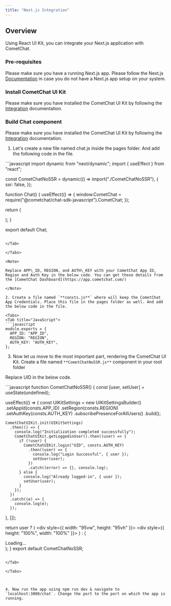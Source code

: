 ```yaml
---
title: "Next.js Integration"
---
```




## Overview

Using React UI Kit, you can integrate your Next.js application with CometChat.

### Pre-requisites

Please make sure you have a running Next.js app. Please follow the Next.js [Documentation](https://nextjs.org/docs/getting-started/installation) in case you do not have a Next.js app setup on your system.

### Install CometChat UI Kit

Please make sure you have installed the CometChat UI Kit by following the [Integration](/docs/ui-kit/react/v4/getting-started) documentation.

### Build Chat component

Please make sure you have installed the CometChat UI Kit by following the [Integration](/docs/ui-kit/react/v4/getting-started) documentation.

1. Let's create a new file named chat.js inside the pages folder. And add the following code in the file.

<Tabs>
<Tab title="JavaScript">
```javascript
import dynamic from "next/dynamic";
import { useEffect } from "react";

const CometChatNoSSR = dynamic(() => import("./CometChatNoSSR"), {
  ssr: false,
});

function Chat() {
  useEffect(() => {
    window.CometChat = require("@cometchat/chat-sdk-javascript").CometChat;
  });

  return (
    <div>
      <CometChatNoSSR />
    </div>
  );
}

export default Chat;
```

</Tab>

</Tabs>

<Note>

Replace APP\_ID, REGION, and AUTH\_KEY with your CometChat App ID, Region and Auth Key in the below code. You can get these details from the [CometChat Dashboard](https://app.cometchat.com/)

</Note>

2. Create a file named `**consts.js**` where will keep the CometChat App Credentials. Place this file in the pages folder as well. And add the below code in the file.

<Tabs>
<Tab title="JavaScript">
```javascript
module.exports = {
  APP_ID: "APP_ID",
  REGION: "REGION",
  AUTH_KEY: "AUTH_KEY",
};
```

</Tab>

</Tabs>

3. Now let us move to the most important part, rendering the CometChat UI Kit. Create a file named `**CometChatNoSSR.js**` component in your root folder

<Note>

Replace UID in the below code.

</Note>

<Tabs>
<Tab title="JavaScript">
```javascript
function CometChatNoSSR() {
  const [user, setUser] = useState(undefined);

  useEffect(() => {
    const UIKitSettings = new UIKitSettingsBuilder()
      .setAppId(consts.APP_ID)
      .setRegion(consts.REGION)
      .setAuthKey(consts.AUTH_KEY)
      .subscribePresenceForAllUsers()
      .build();

    CometChatUIKit.init(UIKitSettings)
      .then(() => {
        console.log("Initialization completed successfully");
        CometChatUIKit.getLoggedinUser().then((user) => {
          if (!user) {
            CometChatUIKit.login("UID", consts.AUTH_KEY)
              .then((user) => {
                console.log("Login Successful", { user });
                setUser(user);
              })
              .catch((error) => {}, console.log);
          } else {
            console.log("Already logged-in", { user });
            setUser(user);
          }
        });
      })
      .catch((e) => {
        console.log(e);
      });
  }, []);

  return user ? (
    <div style={{ width: "95vw", height: "95vh" }}>
      <div style={{ height: "100%", width: "100%" }}>
        <CometChatConversationsWithMessages />
      </div>
    </div>
  ) : (
    <div>Loading...</div>
  );
}
export default CometChatNoSSR;
```

</Tab>

</Tabs>



4. Now run the app using npm run dev & navigate to `localhost:3000/chat`. Change the port to the port on which the app is running.
